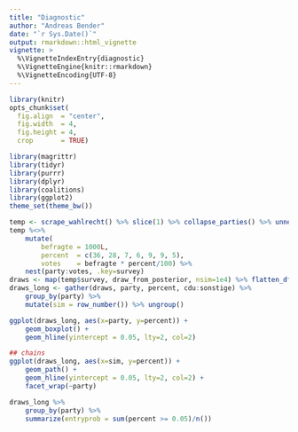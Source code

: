 ```yaml
---
title: "Diagnostic"
author: "Andreas Bender"
date: "`r Sys.Date()`"
output: rmarkdown::html_vignette
vignette: >
  %\VignetteIndexEntry{diagnostic}
  %\VignetteEngine{knitr::rmarkdown}
  %\VignetteEncoding{UTF-8}
---
```



```r
library(knitr)
opts_chunk$set(
  fig.align  = "center",
  fig.width  = 4,
  fig.height = 4,
  crop       = TRUE)
```


```r
library(magrittr)
library(tidyr)
library(purrr)
library(dplyr)
library(coalitions)
library(ggplot2)
theme_set(theme_bw())
```

```r
temp <- scrape_wahlrecht() %>% slice(1) %>% collapse_parties() %>% unnest()
temp %<>% 
	mutate(
		befragte = 1000L,
		percent  = c(36, 28, 7, 6, 9, 9, 5),
		votes    = befragte * percent/100) %>%
	nest(party:votes, .key=survey)
draws <- map(temp$survey, draw_from_posterior, nsim=1e4) %>% flatten_df()
draws_long <- gather(draws, party, percent, cdu:sonstige) %>% 
	group_by(party) %>% 
	mutate(sim = row_number()) %>% ungroup()
```

```r
ggplot(draws_long, aes(x=party, y=percent)) + 
	geom_boxplot() + 
	geom_hline(yintercept = 0.05, lty=2, col=2)

## chains 
ggplot(draws_long, aes(x=sim, y=percent)) + 
	geom_path() + 
	geom_hline(yintercept = 0.05, lty=2, col=2) + 
	facet_wrap(~party)

draws_long %>% 
	group_by(party) %>% 
	summarize(entryprob = sum(percent >= 0.05)/n())
```